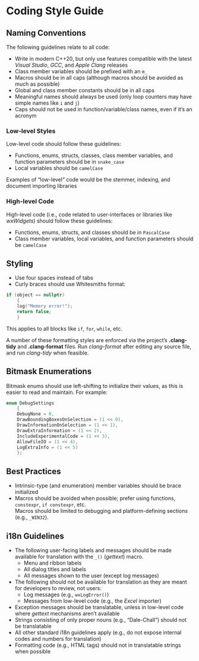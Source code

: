 # Coding Style Guide

## Naming Conventions {-}

The following guidelines relate to all code:

- Write in modern C++20, but only use features compatible with the latest *Visual Studio*, *GCC*, and *Apple Clang* releases
- Class member variables should be prefixed with an `m_`
- Macros should be in all caps (although macros should be avoided as much as possible)
- Global and class member constants should be in all caps
- Meaningful names should always be used (only loop counters may have simple names like `i` and `j`)
- Caps should not be used in function/variable/class names, even if it's an acronym

### Low-level Styles {-}

Low-level code should follow these guidelines:

- Functions, enums, structs, classes, class member variables, and function parameters should be in `snake_case`
- Local variables should be `camelCase`

Examples of "low-level" code would be the stemmer, indexing, and document importing libraries

### High-level Code {-}

High-level code (i.e., code related to user-interfaces or libraries like *wxWidgets*) should follow these guidelines:

- Functions, enums, structs, and classes should be in `PascalCase`
- Class member variables, local variables, and function parameters should be `camelCase`

## Styling {-}

- Use four spaces instead of tabs
- Curly braces should use Whitesmiths format:

```.cpp
if (object == nullptr)
    {
    log("Memory error!");
    return false;
    }
```

This applies to all blocks like `if`, `for`, `while`, etc.

::: {.notesection data-latex=""}
A number of these formatting styles are enforced via the project's **.clang-tidy** and **.clang-format** files.
Run *clang-format* after editing any source file, and run *clang-tidy* when feasible.
:::

## Bitmask Enumerations {-}

Bitmask enums should use left-shifting to initialize their values,
as this is easier to read and maintain. For example:

```.cpp
enum DebugSettings
    {
    DebugNone = 0,
    DrawBoundingBoxesOnSelection = (1 << 0),
    DrawInformationOnSelection = (1 << 1),
    DrawExtraInformation = (1 << 2),
    IncludeExperimentalCode = (1 << 3),
    AllowFileIO = (1 << 4),
    LogExtraInfo = (1 << 5)
    };
```

## Best Practices {-}

- Intrinsic-type (and enumeration) member variables should be brace initialized
- Macros should be avoided when possible; prefer using functions, `constexpr`, `if constexpr`, etc.\
  Macros should be limited to debugging and platform-defining sections (e.g., `_WIN32`).

## i18n Guidelines {-}

- The following user-facing labels and messages should be made available for translation with the `_()` (*gettext*) macro.
  - Menu and ribbon labels
  - All dialog titles and labels
  - All messages shown to the user (except log messages)
- The following should not be available for translation as they are meant for developers to review, not users:
  - Log messages (e.g., `wxLogError()`)
  - Messages from low-level code (e.g., the *Excel* importer)
- Exception messages should be translatable, unless in low-level code where *gettext* mechanisms aren't available
- Strings consisting of only proper nouns (e.g., "Dale-Chall") should not be translatable
- All other standard i18n guidelines apply (e.g., do not expose internal codes and numbers for translation)
- Formatting code (e.g., HTML tags) should not in translatable strings when possible
